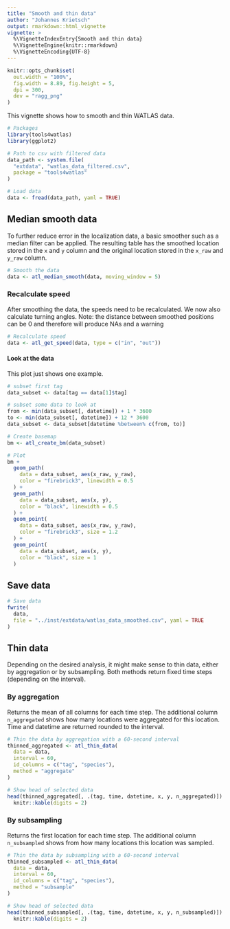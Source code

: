 ```yaml
---
title: "Smooth and thin data"
author: "Johannes Krietsch"
output: rmarkdown::html_vignette
vignette: >
  %\VignetteIndexEntry{Smooth and thin data}
  %\VignetteEngine{knitr::rmarkdown}
  %\VignetteEncoding{UTF-8}
---
```


```r
knitr::opts_chunk$set(
  out.width = "100%",
  fig.width = 8.89, fig.height = 5,
  dpi = 300,
  dev = "ragg_png"
)
```

 This vignette shows how to smooth and thin WATLAS data. 

```r
# Packages
library(tools4watlas)
library(ggplot2)

# Path to csv with filtered data
data_path <- system.file(
  "extdata", "watlas_data_filtered.csv",
  package = "tools4watlas"
)

# Load data
data <- fread(data_path, yaml = TRUE)

```


## Median smooth data

To further reduce error in the localization data, a basic smoother such as a median filter can be applied. The resulting table has the smoothed location stored in the `x` and `y` column and the original location stored in the `x_raw` and `y_raw` column. 

```r
# Smooth the data
data <- atl_median_smooth(data, moving_window = 5)
```

### Recalculate speed

After smoothing the data, the speeds need to be recalculated. We now also calculate turning angles. 
Note: the distance between smoothed positions can be 0 and therefore will produce NAs and a warning

```r
# Recalculate speed
data <- atl_get_speed(data, type = c("in", "out"))
```

#### Look at the data

This plot just shows one example.

```r
# subset first tag
data_subset <- data[tag == data[1]$tag]

# subset some data to look at
from <- min(data_subset[, datetime]) + 1 * 3600
to <- min(data_subset[, datetime]) + 12 * 3600
data_subset <- data_subset[datetime %between% c(from, to)]

# Create basemap
bm <- atl_create_bm(data_subset)

# Plot
bm +
  geom_path(
    data = data_subset, aes(x_raw, y_raw),
    color = "firebrick3", linewidth = 0.5
  ) +
  geom_path(
    data = data_subset, aes(x, y),
    color = "black", linewidth = 0.5
  ) +
  geom_point(
    data = data_subset, aes(x_raw, y_raw),
    color = "firebrick3", size = 1.2
  ) +
  geom_point(
    data = data_subset, aes(x, y),
    color = "black", size = 1
  )
```
## Save data

```r
# Save data
fwrite(
  data,
  file = "../inst/extdata/watlas_data_smoothed.csv", yaml = TRUE
)
```

## Thin data

Depending on the desired analysis, it might make sense to thin data, either by aggregation or by subsampling. Both methods return fixed time steps (depending on the interval). 

### By aggregation

Returns the mean of all columns for each time step. The additional column `n_aggregated` shows how many locations were aggregated for this location. Time and datetime are returned rounded to the interval.

```r
# Thin the data by aggregation with a 60-second interval
thinned_aggregated <- atl_thin_data(
  data = data,
  interval = 60,
  id_columns = c("tag", "species"),
  method = "aggregate"
)

# Show head of selected data
head(thinned_aggregated[, .(tag, time, datetime, x, y, n_aggregated)]) |>
  knitr::kable(digits = 2)
```

### By subsampling

Returns the first location for each time step. The additional column `n_subsampled` shows from how many locations this location was sampled.

```r
# Thin the data by subsampling with a 60-second interval
thinned_subsampled <- atl_thin_data(
  data = data,
  interval = 60,
  id_columns = c("tag", "species"),
  method = "subsample"
)

# Show head of selected data
head(thinned_subsampled[, .(tag, time, datetime, x, y, n_subsampled)]) |>
  knitr::kable(digits = 2)
```
